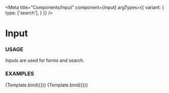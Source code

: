 
<Meta
  title="Components/Input"
  component={Input}
  argTypes={{
    variant: {
      type: ['search'],
    }
  }}
/>

# Input 

### USAGE

Inputs are used for forms and search.

### EXAMPLES


<Canvas>
  <Story name='Simple' args={{ label: 'Input', defaultValue: 'Default value' }}>
    {Template.bind({})}
  </Story>
  <Story name='For search' args={{ label: 'search', type: 'search' }}>
    {Template.bind({})}
  </Story>
</Canvas>